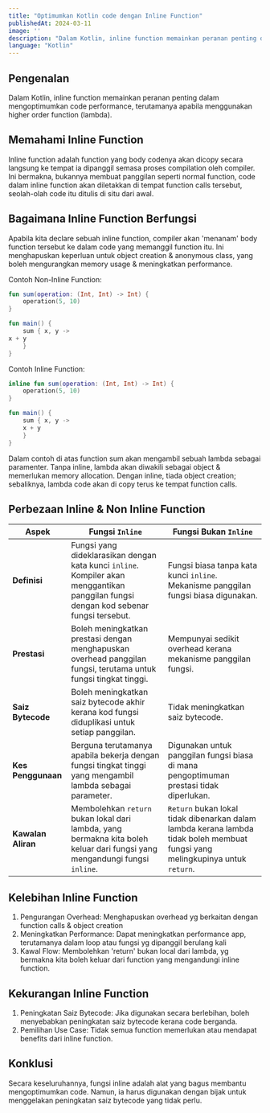 ```yaml
---
title: "Optimumkan Kotlin code dengan Inline Function"
publishedAt: 2024-03-11
image: ''
description: "Dalam Kotlin, inline function memainkan peranan penting dalam mengoptimumkan code performance, terutamanya apabila menggunakan higher order function (lambda)."
language: "Kotlin"
---
```


## Pengenalan
Dalam Kotlin, inline function memainkan peranan penting dalam mengoptimumkan code performance, terutamanya apabila menggunakan higher order function (lambda). 

## Memahami Inline Function
Inline function adalah function yang body codenya akan dicopy secara langsung ke tempat ia dipanggil semasa proses compilation oleh compiler. Ini bermakna, bukannya membuat panggilan seperti normal function, code dalam inline function akan diletakkan di tempat function calls tersebut, seolah-olah code itu ditulis di situ dari awal. 

## Bagaimana Inline Function Berfungsi
Apabila kita declare sebuah inline function, compiler akan 'menanam' body function tersebut ke dalam code yang memanggil function itu. Ini menghapuskan keperluan untuk object creation & anonymous class, yang boleh mengurangkan memory  usage & meningkatkan performance.

Contoh Non-Inline Function:
```kotlin
fun sum(operation: (Int, Int) -> Int) {
    operation(5, 10)
}

fun main() {
    sum { x, y ->
x + y
    }
}
```

Contoh Inline Function:
```kotlin
inline fun sum(operation: (Int, Int) -> Int) {
    operation(5, 10)
}

fun main() {
    sum { x, y ->
    x + y
    }
}
```

Dalam contoh di atas function sum akan mengambil sebuah lambda sebagai paramenter. Tanpa inline, lambda akan diwakili sebagai object & memerlukan memory allocation. Dengan inline, tiada object creation; sebaliknya, lambda code akan di copy terus ke tempat function calls.

## Perbezaan Inline & Non Inline Function
| Aspek | Fungsi `Inline` | Fungsi Bukan `Inline` |
|-------|-----------------|-----------------------|
| **Definisi** | Fungsi yang dideklarasikan dengan kata kunci `inline`. Kompiler akan menggantikan panggilan fungsi dengan kod sebenar fungsi tersebut. | Fungsi biasa tanpa kata kunci `inline`. Mekanisme panggilan fungsi biasa digunakan. |
| **Prestasi** | Boleh meningkatkan prestasi dengan menghapuskan overhead panggilan fungsi, terutama untuk fungsi tingkat tinggi. | Mempunyai sedikit overhead kerana mekanisme panggilan fungsi. |
| **Saiz Bytecode** | Boleh meningkatkan saiz bytecode akhir kerana kod fungsi diduplikasi untuk setiap panggilan. | Tidak meningkatkan saiz bytecode. |
| **Kes Penggunaan** | Berguna terutamanya apabila bekerja dengan fungsi tingkat tinggi yang mengambil lambda sebagai parameter. | Digunakan untuk panggilan fungsi biasa di mana pengoptimuman prestasi tidak diperlukan. |
| **Kawalan Aliran** | Membolehkan `return` bukan lokal dari lambda, yang bermakna kita boleh keluar dari fungsi yang mengandungi fungsi `inline`. | `Return` bukan lokal tidak dibenarkan dalam lambda kerana lambda tidak boleh membuat fungsi yang melingkupinya untuk `return`. |

## Kelebihan Inline Function
1. Pengurangan Overhead: Menghapuskan overhead yg berkaitan dengan function calls & object creation
2. Meningkatkan Performance: Dapat meningkatkan performance app, terutamanya dalam loop atau fungsi yg dipanggil berulang kali
3. Kawal Flow: Membolehkan 'return' bukan local dari lambda, yg bermakna kita boleh keluar dari function yang mengandungi inline function.

## Kekurangan Inline Function
1. Peningkatan Saiz Bytecode: Jika digunakan secara berlebihan, boleh menyebabkan peningkatan saiz bytecode kerana code berganda.
2. Pemilihan Use Case: Tidak semua function memerlukan atau mendapat benefits dari inline function.

## Konklusi
Secara keseluruhannya, fungsi inline adalah alat yang bagus membantu mengoptimumkan code. Namun, ia harus digunakan dengan bijak untuk menggelakan peningkatan saiz bytecode yang tidak perlu.